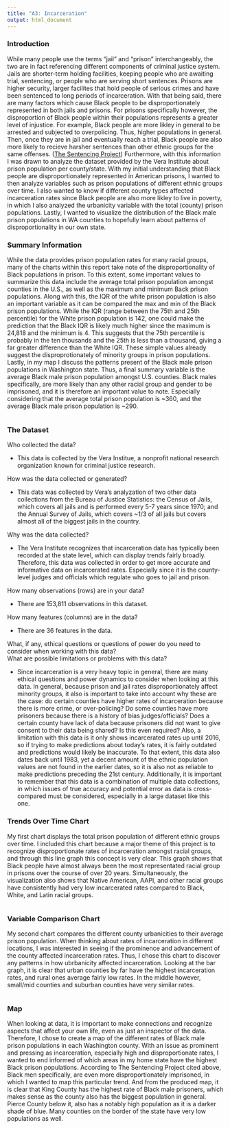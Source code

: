 ```yaml
---
title: "A3: Incarceration"
output: html_document
---
```


### Introduction

While many people use the terms "jail" and "prison" interchangeably, the two are in fact referencing different components of criminal justice system. Jails are shorter-term holding facilities, keeping people who are awaiting trial, sentencing, or people who are serving short sentences. Prisons are higher security, larger facilites that hold people of serious crimes and have been sentenced to long periods of incarceration. With that being said, there are many factors which cause Black people to be disproportionately represented in both jails and prisons. For prisons specifically however, the disproportion of Black people within their populations represents a greater level of injustice. For example, Black people are more likley in general to be arrested and subjected to overpolicing. Thus, higher populations in general. Then, once they are in jail and eventually reach a trial, Black people are also more likely to recieve harsher sentences than other ethnic groups for the same offenses. ([The Sentencing Project](https://www.sentencingproject.org/reports/one-in-five-ending-racial-inequity-in-incarceration/)) Furthermore, with this information I was drawn to analyze the dataset provided by the Vera Institute about prison population per county/state. With my initial understanding that Black people are disproportionately represented in American prisons, I wanted to then analyze variables such as prison populations of different ethnic groups over time. I also wanted to know if different county types affected incarceration rates since Black people are also more likley to live in poverty, in which I also analyzed the urbanicity variable with the total (county) prison populations. Lastly, I wanted to visualize the distribution of the Black male prison populations in WA counties to hopefully learn about patterns of disproportionality in our own state.

### Summary Information

While the data provides prison population rates for many racial groups, many of the charts within this report take note of the disproportionality of Black populations in prison. To this extent, some important values to summarize this data include the average total prison population amongst counties in the U.S., as well as the maximum and minimum Back prison populations. Along with this, the IQR of the white prison population is also an important variable as it can be compared the max and min of the Black prison populations. While the IQR (range between the 75th and 25th percentile) for the White prison population is 142, one could make the prediction that the Black IQR is likely much higher since the maximum is 24,818 and the minimum is 4. This suggests that the 75th percentile is probably in the ten thousands and the 25th is less than a thousand, giving a far greater difference than the White IQR. These simple values already suggest the disproprotionately of minority groups in prison populations. Lastly, in my map I discuss the patterns present of the Black male prison populations in Washington state. Thus, a final summary variable is the average Black male prison population amongst U.S. counties. Black males specifically, are more likely than any other racial group and gender to be imprisoned, and it is therefore an important value to note. Especially considering that the average total prison population is ~360, and the average Black male prison population is ~290.

``````r

``````

### The Dataset

Who collected the data?

  - This data is collected by the Vera Institue, a nonprofit national research organization known for criminal justice research.

How was the data collected or generated?

  - This data was collected by Vera's analyzation of two other data collections from the Bureau of Justice Statistics: the Census of Jails, which covers all jails and is performed every 5-7 years since 1970; and the Annual Survey of Jails, which covers ~1/3 of all jails but covers almost all of the biggest jails in the country.

Why was the data collected?

  - The Vera Institute recognizes that incarceration data has typically been recorded at the state level, which can display trends fairly broadly. Therefore, this data was collected in order to get more accurate and informative data on incarcerated rates. Especially since it is the county-level judges and officials which regulate who goes to jail and prison.

How many observations (rows) are in your data?  

  - There are 153,811 observations in this dataset.

How many features (columns) are in the data?  

  - There are 36 features in the data.

What, if any, ethical questions or questions of power do you need to consider when working with this data?  
What are possible limitations or problems with this data?

  - Since incarceration is a very heavy topic in general, there are many ethical questions and power dynamics to consider when looking at this data. In general, because prison and jail rates disproportionately affect minority groups, it also is important to take into account why these are the case: do certain counties have higher rates of incarceration because there is more crime, or over-policing? Do some counties have more prisoners because there is a history of bias judges/officials? Does a certain county have lack of data because prisoners did not want to give consent to their data being shared? Is this even required? Also, a limitation with this data is it only shows incarcerated rates up until 2016, so if trying to make predictions about today's rates, it is fairly outdated and predictions would likely be inaccurate. To that extent, this data also dates back until 1983, yet a decent amount of the ethnic population values are not found in the earlier dates, so it is also not as reliable to make predictions preceding the 21st century. Additionally, it is important to remember that this data is a combination of multiple data collections, in which issues of true accuracy and potential error as data is cross-compared must be considered, especially in a large dataset like this one.


### Trends Over Time Chart

My first chart displays the total prison population of different ethnic groups over time. I included this chart because a major theme of this project is to recognize disproportionate rates of incarceration amongst racial groups, and through this line graph this concept is very clear. This graph shows that Black people have almost always been the most representated racial group in prisons over the course of over 20 years. Simultaneously, the visualization also shows that Native American, AAPI, and other racial groups have consistently had very low incarcerated rates compared to Black, White, and Latin racial groups.

``````r

``````


### Variable Comparison Chart

My second chart compares the different county urbanicities to their average prison population. When thinking about rates of incarceration in different locations, I was interested in seeing if the prominence and advancement of the county affected incarceration rates. Thus, I chose this chart to discover any patterns in how ubrbanicity affected incarceration. Looking at the bar graph, it is clear that urban counties by far have the highest incarceration rates, and rural ones average fairly low rates. In the middle however, small/mid counties and suburban counties have very similar rates.

``````r

``````


### Map

When looking at data, it is important to make connections and recognize aspects that affect your own life, even as just an inspector of the data. Therefore, I chose to create a map of the different rates of Black male prison populations in each Washington county. With an issue as prominent and pressing as incarceration, especially high and disproportionate rates, I wanted to end informed of which areas in my home state have the highest Black prison populations. According to The Sentencing Project cited above, Black men specifically, are even more disproportionately imprisoned, in which I wanted to map this particular trend. And from the produced map, it is clear that King County has the highest rate of Black male prisoners, which makes sense as the county also has the biggest population in general. Pierce County below it, also has a notably high population as it is a darker shade of blue. Many counties on the border of the state have very low populations as well.

``````r

``````
